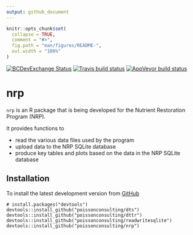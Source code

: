 ```yaml
---
output: github_document
---
```


<!-- README.md is generated from README.Rmd. Please edit that file -->

```r
knitr::opts_chunk$set(
  collapse = TRUE,
  comment = "#>",
  fig.path = "man/figures/README-",
  out.width = "100%"
)
```
[![BCDevExchange Status](https://assets.bcdevexchange.org/images/badges/exploration.svg)](https://github.com/BCDevExchange/docs/blob/master/discussion/projectstates.md)
[![Travis build status](https://travis-ci.com/poissonconsulting/nrp.svg?branch=master)](https://travis-ci.com/poissonconsulting/nrp)
[![AppVeyor build status](https://ci.appveyor.com/api/projects/status/github/poissonconsulting/nrp?branch=master&svg=true)](https://ci.appveyor.com/project/poissonconsulting/nrp)

# nrp

`nrp` is an R package that is being developed for the Nutrient Restoration Program (NRP).

It provides functions to 

- read the various data files used by the program
- upload data to the NRP SQLite database
- produce key tables and plots based on the data in the NRP SQLite database

## Installation

To install the latest development version from [GitHub](https://github.com/poissonconsulting/nrp)
```
# install.packages("devtools")
devtools::install_github("poissonconsulting/dts")
devtools::install_github("poissonconsulting/dttr")
devtools::install_github("poissonconsulting/readwritesqlite")
devtools::install_github("poissonconsulting/nrp")
```
